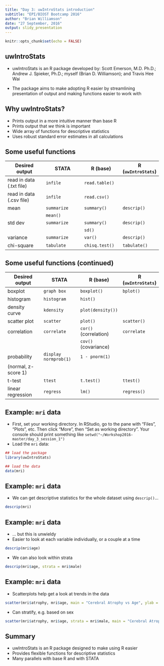 ```yaml
---
title: "Day 3: uwIntroStats introduction"
subtitle: "EPI/BIOST Bootcamp 2016"
author: "Brian Williamson"
date: "27 September, 2016"
output: slidy_presentation
---
```


```r
knitr::opts_chunk$set(echo = FALSE)
```

## uwIntroStats

- uwIntroStats is an R package developed by: Scott Emerson, M.D. Ph.D.; Andrew J. Spieker, Ph.D.; myself (Brian D. Williamson); and Travis Hee Wai

- The package aims to make adopting R easier by streamlining presentation of output and making functions easier to work with

## Why uwIntroStats?

- Prints output in a more intuitive manner than base R
- Prints output that *we* think is important
- Wide array of functions for descriptive statistics
- Uses robust standard error estimates in all calculations

## Some useful functions
|Desired output       | STATA                 | R (base)              | R (`uwIntroStats`)
| --- | --- | --- | --- |
| read in data (.txt file) | `infile` | `read.table()` |
| read in data (.csv file) | `infile` | `read.csv()` | 
| mean | `summarize` | `summary()` | `descrip()` 
| | `mean()` | |
| std dev | `summarize` | `summary()` | `descrip()` 
|         |             | `sd()` | 
| variance | `summarize` | `var()` | `descrip()` 
| chi-square | `tabulate` | `chisq.test()` | `tabulate()` 

                         
## Some useful functions (continued)
|Desired output       | STATA                 | R (base)              | R (`uwIntroStats`)|
| --- | --- | --- | --- |
|boxplot              | `graph box`           | `boxplot()`           | `bplot()`         |
|histogram            | `histogram`           | `hist()`              |                   |
|density curve        | `kdensity`            | `plot(density())`     |                   |
|scatter plot         | `scatter`             | `plot()`              | `scatter()`       |
|correlation          | `correlate`           | `cor()` (correlation) | `correlate`       |
|                     |                       | `cov()` (covariance)  |                   |
|probability          | `display normprob(1)` | `1 - pnorm(1)`        |                   |
|(normal, z-score 1)  |                       |                       |                   |
|t-test               | `ttest`               | `t.test()`            | `ttest()`         |
|linear regression    | `regress`             | `lm()`                | `regress()`       |

## Example: `mri` data
- First, set your working directory. In RStudio, go to the pane with "Files", "Plots", etc. Then click "More", then "Set as working directory". Your console should print something like `setwd("~/Workshop2016-master/day_3_session_1")`
- Load the `mri` data:
```r
## load the package
library(uwIntroStats)

## load the data
data(mri)
```

## Example: `mri` data
- We can get descriptive statistics for the whole dataset using `descrip()`...
```r
descrip(mri)
```

## Example: `mri` data
- ... but this is unwieldy
- Easier to look at each variable individually, or a couple at a time
```r
descrip(mri$age)
```
- We can also look within strata
```r
descrip(mri$age, strata = mri$male)
```

## Example: `mri` data
- Scatterplots help get a look at trends in the data

```r
scatter(mri$atrophy, mri$age, main = "Cerebral Atrophy vs Age", ylab = "Cerebral Atrophy", xlab = "Age (years)")
```

- Can stratify, e.g. based on sex

```r
scatter(mri$atrophy, mri$age, strata = mri$male, main = "Cerebral Atrophy vs Age, by Sex", ylab = "Cerebral Atrophy", xlab = "Age (years)")

```

## Summary
- uwIntroStats is an R package designed to make using R easier
- Provides flexible functions for descriptive statistics
- Many parallels with base R and with STATA